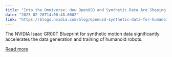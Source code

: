 ```yaml
---
title: "Into the Omniverse: How OpenUSD and Synthetic Data Are Shaping the Future for Humanoid Robots"
date: "2025-02-20T14:00:48.000Z"
link: "https://blogs.nvidia.com/blog/openusd-synthetic-data-for-humanoid-robots/"
---
```


The NVIDIA Isaac GR00T Blueprint for synthetic motion data significantly accelerates the data generation and training of humanoid robots. 

[Read more](https://blogs.nvidia.com/blog/openusd-synthetic-data-for-humanoid-robots/)
